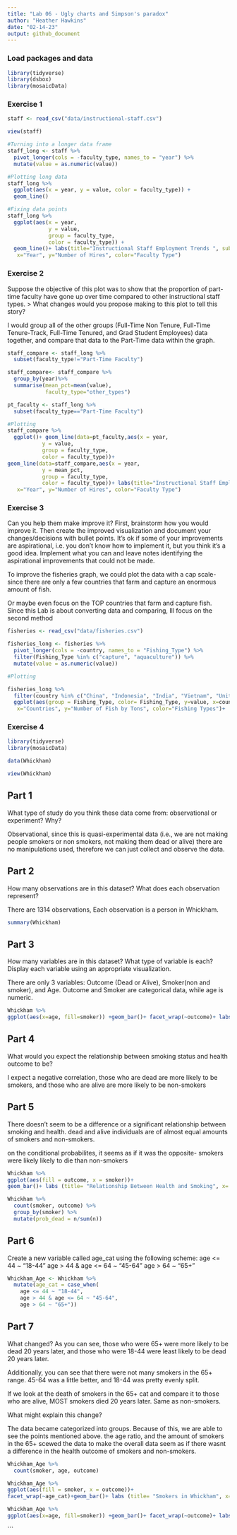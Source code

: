 ```yaml
---
title: "Lab 06 - Ugly charts and Simpson's paradox"
author: "Heather Hawkins"
date: "02-14-23"
output: github_document
---
```


### Load packages and data

```r
library(tidyverse) 
library(dsbox)
library(mosaicData) 
```

### Exercise 1

```R
staff <- read_csv("data/instructional-staff.csv")

view(staff)

#Turning into a longer data frame
staff_long <- staff %>%
  pivot_longer(cols = -faculty_type, names_to = "year") %>%
  mutate(value = as.numeric(value))

#Plotting long data
staff_long %>%
  ggplot(aes(x = year, y = value, color = faculty_type)) +
  geom_line()

#Fixing data points
staff_long %>%
  ggplot(aes(x = year,
             y = value,
             group = faculty_type,
             color = faculty_type)) +
  geom_line()+ labs(title="Instructional Staff Employment Trends ", subtitle="American Association of University Professors (AAUP)",
   x="Year", y="Number of Hires", color="Faculty Type")
```

### Exercise 2

Suppose the objective of this plot was to show that the proportion of part-time faculty have gone up over time compared to other instructional staff types. > What changes would you propose making to this plot to tell this story?

I would group all of the other groups (Full-Time Non Tenure, Full-Time Tenure-Track, Full-Time Tenured, and Grad Student Employees) data together, and compare that data to the Part-Time data within the graph. 

```R
staff_compare <- staff_long %>%
  subset(faculty_type!="Part-Time Faculty")

staff_compare<- staff_compare %>%
  group_by(year)%>%
  summarise(mean_pct=mean(value),
            faculty_type="other_types")

pt_faculty <- staff_long %>%
  subset(faculty_type=="Part-Time Faculty")

#Plotting
staff_compare %>%
  ggplot()+ geom_line(data=pt_faculty,aes(x = year,
           y = value,
           group = faculty_type,
           color = faculty_type))+
geom_line(data=staff_compare,aes(x = year,
           y = mean_pct,
           group = faculty_type,
           color = faculty_type))+ labs(title="Instructional Staff Employment Trends ", subtitle="American Association of University Professors (AAUP)",
   x="Year", y="Number of Hires", color="Faculty Type")
```

### Exercise 3

Can you help them make improve it? First, brainstorm how you would improve it. Then create the improved visualization and document your changes/decisions with bullet points. It’s ok if some of your improvements are aspirational, i.e. you don’t know how to implement it, but you think it’s a good idea. Implement what you can and leave notes identifying the aspirational improvements that could not be made.

To improve the fisheries graph, we could plot the data with a cap scale- since there are only a few countries that farm and capture an enormous amount of fish. 


Or maybe even focus on the TOP countries that farm and capture fish. 
Since this Lab is about converting data and comparing, Ill focus on the second method


```R
fisheries <- read_csv("data/fisheries.csv")

fisheries_long <- fisheries %>%
  pivot_longer(cols = -country, names_to = "Fishing_Type") %>%
  filter(Fishing_Type %in% c("capture", "aquaculture")) %>%
  mutate(value = as.numeric(value))

#Plotting

fisheries_long %>%
  filter(country %in% c("China", "Indonesia", "India", "Vietnam", "United States")) %>%
  ggplot(aes(group = Fishing_Type, color= Fishing_Type, y=value, x=country)) + labs(title="Tons of Fish Produced by Top Fishing Countries ",
   x="Countries", y="Number of Fish by Tons", color="Fishing Types")+   geom_line()


```
### Exercise 4

```R
library(tidyverse) 
library(mosaicData) 

data(Whickham)

view(Whickham)
```
## Part 1
What type of study do you think these data come from: observational or experiment? Why?

Observational, since this is quasi-experimental data (i.e., we are not making people smokers or non smokers, not making them dead or alive) there are no manipulations used, therefore we can just collect and observe the data.

## Part 2
How many observations are in this dataset? What does each observation represent?

There are 1314 observations, Each observation is a person in Whickham. 

```R
summary(Whickham)
```

## Part 3
How many variables are in this dataset? What type of variable is each? Display each variable using an appropriate visualization.

There are only 3 variables: Outcome (Dead or Alive), Smoker(non and smoker), and Age. Outcome and Smoker are categorical data, while age is numeric.

```R

Whickham %>%
ggplot(aes(x=age, fill=smoker)) +geom_bar()+ facet_wrap(~outcome)+ labs (title= "Smokers in Whickham", x= "Age", y= "Number of People" ) + labs(fill="Smoker") 
```
## Part 4
What would you expect the relationship between smoking status and health outcome to be?

I expect a negative correlation, those who are dead are more likely to be smokers, and those who are alive are more likely to be non-smokers

## Part 5

There doesn't seem to be a difference or a significant relationship between smoking and health. dead and alive individuals are of almost equal amounts of smokers and non-smokers. 

on the conditional probabilites, it seems as if it was the opposite- smokers were likely likely to die than non-smokers

```R

Whickham %>%
ggplot(aes(fill = outcome, x = smoker))+
geom_bar()+ labs (title= "Relationship Between Health and Smoking", x= "Smoker", subtitle= "For people in Whickham", y= "Number of People" ) + labs(fill="Outcome") 

Whickham %>%
  count(smoker, outcome) %>%
  group_by(smoker) %>%
  mutate(prob_dead = n/sum(n))
```

## Part 6
Create a new variable called age_cat using the following scheme:
age <= 44 ~ "18-44"
age > 44 & age <= 64 ~ "45-64"
age > 64 ~ "65+"

```R
Whickham_Age <- Whickham %>% 
  mutate(age_cat = case_when(
    age <= 44 ~ "18-44",
    age > 44 & age <= 64 ~ "45-64",
    age > 64 ~ "65+"))
```


## Part 7

What changed? 
As you can see, those who were 65+ were more likely to be dead 20 years later, and those who were 18-44 were least likely to be dead 20 years later.

Additionally, you can see that there were not many smokers in the 65+ range. 45-64 was a little better, and 18-44 was pretty evenly split. 

If we look at the death of smokers in the 65+ cat and compare it to those who are alive, MOST smokers died 20 years later. Same as non-smokers. 

What might explain this change? 

The data became categorized into groups. 
Because of this, we are able to see the points mentioned above. the age ratio, and the amount of smokers in the 65+ scewed the data to make the overall data seem as if there wasnt a difference in the health outcome of smokers and non-smokers. 


```R
Whickham_Age %>%
  count(smoker, age, outcome)

Whickham_Age %>%
ggplot(aes(fill = smoker, x = outcome))+
facet_wrap(~age_cat)+geom_bar()+ labs (title= "Smokers in Whickham", x= "Health Outcome", y= "Number of People" ) + labs(fill="Smoker") 

Whickham_Age %>%
ggplot(aes(x=age, fill=smoker)) +geom_bar()+ facet_wrap(~outcome)+ labs (title= "Smokers in Whickham", x= "Age", y= "Number of People" ) + labs(fill="Smoker")+ facet_wrap(~age_cat) 
```
```